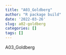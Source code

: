 ```yaml
---
title: "A03_Goldberg"
author: "R package build"
date: '2022-03-26'
slug: a02-goldberg
categories: []
tags: []
---
```


A03_Goldberg
<script src="https://gist.github.com/spencergoldberg1/23b6004f997a6ce457f476c4fcd9f495.js"></script>

